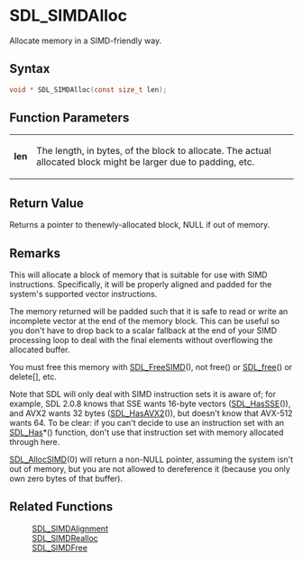 = SDL_SIMDAlloc =

Allocate memory in a SIMD-friendly way.

== Syntax ==

<syntaxhighlight lang='c'>
void * SDL_SIMDAlloc(const size_t len);
</syntaxhighlight>

== Function Parameters ==

{|
|'''len'''
|The length, in bytes, of the block to allocate. The actual allocated block might be larger due to padding, etc.
|}

== Return Value ==

Returns a pointer to thenewly-allocated block, NULL if out of memory.

== Remarks ==

This will allocate a block of memory that is suitable for use with SIMD
instructions. Specifically, it will be properly aligned and padded for the
system's supported vector instructions.

The memory returned will be padded such that it is safe to read or write an
incomplete vector at the end of the memory block. This can be useful so you
don't have to drop back to a scalar fallback at the end of your SIMD
processing loop to deal with the final elements without overflowing the
allocated buffer.

You must free this memory with [[SDL_FreeSIMD]](), not free() or
[[SDL_free]]() or delete[], etc.

Note that SDL will only deal with SIMD instruction sets it is aware of; for
example, SDL 2.0.8 knows that SSE wants 16-byte vectors ([[SDL_HasSSE]]()),
and AVX2 wants 32 bytes ([[SDL_HasAVX2]]()), but doesn't know that AVX-512
wants 64. To be clear: if you can't decide to use an instruction set with
an [[SDL_Has]]*() function, don't use that instruction set with memory
allocated through here.

[[SDL_AllocSIMD]](0) will return a non-NULL pointer, assuming the system
isn't out of memory, but you are not allowed to dereference it (because you
only own zero bytes of that buffer).

== Related Functions ==

:[[SDL_SIMDAlignment]]
:[[SDL_SIMDRealloc]]
:[[SDL_SIMDFree]]



